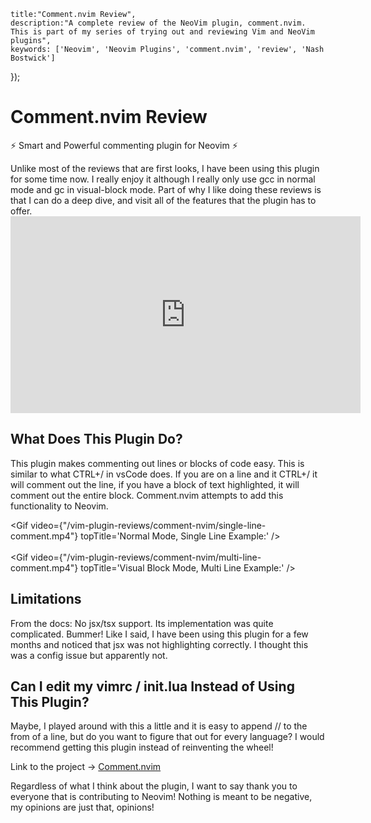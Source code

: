 
    title:"Comment.nvim Review",
    description:"A complete review of the NeoVim plugin, comment.nvim. This is part of my series of trying out and reviewing Vim and NeoVim plugins",
    keywords: ['Neovim', 'Neovim Plugins', 'comment.nvim', 'review', 'Nash Bostwick']
});


# Comment.nvim Review
⚡ Smart and Powerful commenting plugin for Neovim ⚡

Unlike most of the reviews that are first looks, I have been using this plugin for some time now. I really enjoy it although I really only use gcc in normal mode and gc in visual-block mode. Part of why I like doing these reviews is that I can do a deep dive, and visit all of the features that the plugin has to offer.
<BasicVideo>
    <iframe width="560" height="315" src="https://www.youtube.com/embed/3N2lB26FTPU?si=8k-ufvhqwOd1gcQo" title="YouTube video player" frameBorder="0" allow="accelerometer; autoplay; clipboard-write; encrypted-media; gyroscope; picture-in-picture; web-share" referrerpolicy="strict-origin-when-cross-origin" allowfullscreen></iframe>
</BasicVideo>

## What Does This Plugin Do?
This plugin makes commenting out lines or blocks of code easy. This is similar to what CTRL+/ in vsCode does. If you are on a line and it CTRL+/ it will comment out the line, if you have a block of text highlighted, it will comment out the entire block. Comment.nvim attempts to add this functionality to Neovim.

<Gif 
    video={"/vim-plugin-reviews/comment-nvim/single-line-comment.mp4"}
    topTitle='Normal Mode, Single Line Example:'
/>
<br/>
<br/>
<Gif 
    video={"/vim-plugin-reviews/comment-nvim/multi-line-comment.mp4"}
    topTitle='Visual Block Mode, Multi Line Example:'
/>

## Limitations
From the docs: No jsx/tsx support. Its implementation was quite complicated. Bummer! Like I said, I have been using this plugin for a few months and noticed that jsx was not highlighting correctly. I thought this was a config issue but apparently not.

## Can I edit my vimrc / init.lua Instead of Using This Plugin?
Maybe, I played around with this a little and it is easy to append // to the from of a line, but do you want to figure that out for every language? I would recommend getting this plugin instead of reinventing the wheel!

Link to the project -> [Comment.nvim](https://github.com/numToStr/Comment.nvim "Comment.nvim")

Regardless of what I think about the plugin, I want to say thank you to everyone that is contributing to Neovim! Nothing is meant to be negative, my opinions are just that, opinions!
